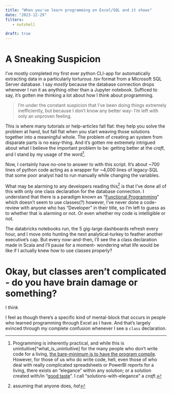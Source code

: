```yaml
---
title: "When you've learn programming on Excel/SQL and it shows"
date: "2023-12-29"
filters:
   - nutshell

draft: true
---
```


# A Sneaking Suspicion
I've mostly completed my first ever python CLI-app for automatically extracting data in a particularly torturous .tsv format from a Microsoft SQL Server database. I say *mostly* because the database connection drops whenever I run it as anything other than a Jupyter notebook. Sufficed to say, it's gotten me thinking a lot about how I think about programming. 

> I'm under the constant suspicion that I've been doing things extremely inefficiently, but because I don't know any better way- I'm left with only an unproven feeling.  

This is where many tutorials or help-articles fall flat: they help you solve the problem at hand, but fall flat when you start weaving those solutions together into a meaningful whole. The problem of creating an system from disparate parts is no easy-thing. And it's gotten me extremely intrigued about what I believe the important problem to be: getting better at the *craft*, and I stand by my usage of the word[^what_is_craft].

Now, I certainly have no-one to answer to with this script. It's about ~700 lines of python code acting as a wrapper for ~4,000 lines of legacy-SQL that some poor analyst had to run manually while changing the variables.

What may be alarming to any developers reading this[^ha] is that I've done all of this with only one class declaration for the database connection. I understand that there is a paradigm known as "[Functional Programming](https://github.com/readme/guides/functional-programming-basics)" which doesn't seem to use classes(?) however,  I've never done a code-review with anyone who has "Developer" in their title, so I'm left to guess as to whether that is alarming or not. Or even whether my code is intelligible or not.



The databricks notebooks run, the 5 gig-large dashboards refresh every hour, and I move onto hunting the next analytical-turkey to feather another executive's cap. But every now-and-then, I'll see the a class declaration made in Scala and I'll pause for a moment- wondering what life would be like if I actually knew how to use classes properly?

# Okay, but classes aren't complicated - do you have brain damage or something?
I think 


I feel as though there's a specific kind of mental-block that occurs in people who learned programming through Excel as I have. And that's largely evinced through my complete confusion whenever I see a `class` declaration. 



[^what_is_craft]: Programming is inherently practical, and while this is unintuitive[^what_is_unintuitive] for the many people who don't write code for a living, [the bare-minimum is to have the program compile](https://www.goodreads.com/quotes/6341736-any-fool-can-write-code-that-a-computer-can-understand). However, for those of us who do write code, hell, even those of who deal with really complicated spreadsheets or PowerBI reports for a living, there exists an "elegance" within any solution; or a solution created with/in "[good taste](https://github.com/mkirchner/linked-list-good-taste)". I call "solutions-with-elegance" a *craft*.

[^ha]: assuming that anyone does, *ha*!

[^managers_standards]: In the US at least, everyone's first instinct on LinkedIn is to refer to them selves as an *engineer* of some-sort to negotiate a higher salary. But while people with technical skills may abound (cough, cough), there seems to be an enormous deficit when it comes to managers who insist on code-quality standards which improve the overall experience for their employees.

[^what_is_unintuitive]: My general litmus test for "intuitive-ness" comes from conversations with my 76 year-old grandfather. I would include my grandmother in that criteria, however, she prefers vastly different conversational topics and I do my best to respect her wishes in all cases.  